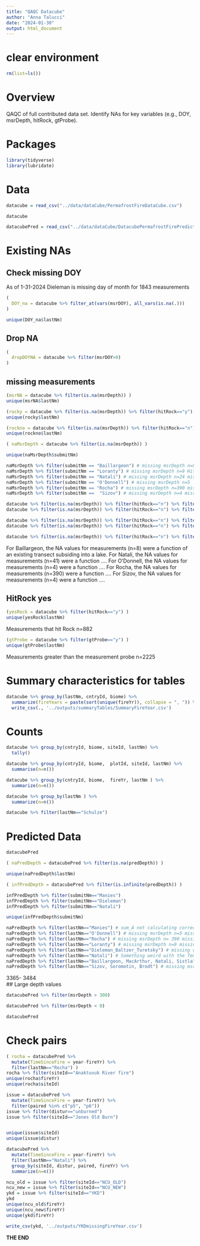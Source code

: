```yaml
---
title: "QAQC Datacube"
author: "Anna Talucci"
date: "2024-01-30"
output: html_document
---
```



# clear environment
```r
rm(list=ls())
```

# Overview
QAQC of full contributed data set. Identify NAs for key variables (e.g., DOY, msrDepth, hitRock, gtProbe).


# Packages

```r
library(tidyverse)
library(lubridate)
```

# Data

```r
datacube = read_csv("../data/dataCube/PermafrostFireDataCube.csv")
```

```r
datacube
```

```r
datacubePred = read_csv("../data/dataCube/DatacubePermafrostFirePredicted.csv")
```

# Existing NAs

## Check missing DOY
As of 1-31-2024 Dieleman is missing day of month for 1843 measurements
```r
( 
  DOY_na = datacube %>% filter_at(vars(msrDOY), all_vars(is.na(.))) 
)

unique(DOY_na$lastNm)
```

## Drop NA
```r
(
  dropDOYNA = datacube %>% filter(msrDOY>0)
)
```

## missing measurements
```r
(msrNA = datacube %>% filter(is.na(msrDepth)) )
unique(msrNA$lastNm)
```
```r
(rocky = datacube %>% filter(is.na(msrDepth)) %>% filter(hitRock=="y") )
unique(rocky$lastNm)
```

```r
(rockno = datacube %>% filter(is.na(msrDepth)) %>% filter(hitRock=="n") )
unique(rockno$lastNm)
```
```r
( naMsrDepth = datacube %>% filter(is.na(msrDepth)) )
```
```r
unique(naMsrDepth$submitNm)
```

```r
naMsrDepth %>% filter(submitNm == "Baillargeon") # missing msrDepth n=8 inundation
naMsrDepth %>% filter(submitNm == "Loranty") # missing msrDepth n=9 Hit rock
naMsrDepth %>% filter(submitNm == "Natali") # missing msrDepth n=24 missing in submitted data
naMsrDepth %>% filter(submitNm == "O'Donnell") # missing msrDepth n=5
naMsrDepth %>% filter(submitNm == "Rocha") # missing msrDepth n=390 missing in submitted data
naMsrDepth %>% filter(submitNm ==  "Sizov") # missing msrDepth n=4 missing in submitted data
```


```r
datacube %>% filter(is.na(msrDepth)) %>% filter(hitRock=="n") %>% filter(submitNm=="Baillargeon")
datacube %>% filter(is.na(msrDepth)) %>% filter(hitRock=="n") %>% filter(submitNm=="Natali")

datacube %>% filter(is.na(msrDepth)) %>% filter(hitRock=="n") %>% filter(submitNm=="O'Donnell")
datacube %>% filter(is.na(msrDepth)) %>% filter(hitRock=="n") %>% filter(submitNm=="Rocha")

datacube %>% filter(is.na(msrDepth)) %>% filter(hitRock=="n") %>% filter(submitNm=="Sizov")
```
For Baillargeon, the NA values for measurements (n=8) were a function of an existing transect subsiding into a lake.
For Natali, the NA values for measurements (n=41) were a function ....
For O'Donnell, the NA values for measurements (n=4) were a function ....
For Rocha, the NA values for measurements (n=390) were a function ....
For Sizov, the NA values for measurements (n=4) were a function ....


## HitRock yes 

```r
(yesRock = datacube %>% filter(hitRock=="y") )
unique(yesRock$lastNm)
```
Measurements that hit Rock n=882

```r
(gtProbe = datacube %>% filter(gtProbe=="y") )
unique(gtProbe$lastNm)
```

Measurements greater than the measurement probe n=2225

# Summary characteristics for tables
```r
datacube %>% group_by(lastNm, cntryId, biome) %>%
  summarize(fireYears = paste(sort(unique(fireYr)), collapse = ", ")) %>%
  write_csv(., '../outputs/summaryTables/SummaryFireYear.csv')
```

# Counts
```r
datacube %>% group_by(cntryId, biome, siteId, lastNm) %>%
  tally()
```

```r
datacube %>% group_by(cntryId, biome,  plotId, siteId, lastNm) %>%
  summarise(n=n())
```

```r
datacube %>% group_by(cntryId, biome,  fireYr, lastNm ) %>%
  summarize(n=n())
```

```r
datacube %>% group_by(lastNm ) %>%
  summarize(n=n())
```

```r
datacube %>% filter(lastNm=="Schulze")
```

# Predicted Data

```r
datacubePred
```

```r
( naPredDepth = datacubePred %>% filter(is.na(predDepth)) )
```

```r
unique(naPredDepth$lastNm)
```

```r
( infPredDepth = datacubePred %>% filter(is.infinite(predDepth)) )
```
```r
infPredDepth %>% filter(submitNm=="Manies")
infPredDepth %>% filter(submitNm=="Dieleman")
infPredDepth %>% filter(submitNm=="Natali")
```


```r
unique(infPredDepth$submitNm)
```


```r
naPredDepth %>% filter(lastNm=="Manies") # sum_A not calculating correctly need to check for id 1-41 because the temperatures for the days preceeding 117 are all below freezing
naPredDepth %>% filter(lastNm=="O'Donnell") # missing msrDepth n=5 missing in submitted
naPredDepth %>% filter(lastNm=="Rocha") # missing msrDepth n= 390 missing in submitted
naPredDepth %>% filter(lastNm=="Loranty") # missing msrDepth n=9 missing in submitted
naPredDepth %>% filter(lastNm=="Dieleman_Baltzer_Turetsky") # missing day of month n=1841
naPredDepth %>% filter(lastNm=="Natali") # Something weird with the Temperature date from ERA5 need to check n=237 on missing n=24 msrDepth in submitted data
naPredDepth %>% filter(lastNm=="Baillargeon, MacArthur, Natali, Sistla") # missing msrDepth n=8 missing in submitted
naPredDepth %>% filter(lastNm=="Sizov, Soromotin, Brodt") # missing msrDepth n=4 missing in submitted
```
3365- 3484	
## Large depth values

```r
datacubePred %>% filter(msrDepth > 300)

```

```r
datacubePred %>% filter(msrDepth < 0)

```


```r
datacubePred
```

# Check pairs 

```r
( rocha = datacubePred %>% 
  mutate(TimeSinceFire = year-fireYr) %>%
  filter(lastNm=="Rocha") )
rocha %>% filter(siteId=="Anaktuvuk River fire")
unique(rocha$fireYr)
unique(rocha$siteId)
```
```r
issue = datacubePred %>% 
  mutate(TimeSinceFire = year-fireYr) %>%
  filter(paired %in% c("p5", "p6"))
issue %>% filter(distur=="unburned")
issue %>% filter(siteId=="Jones Old Burn")


unique(issue$siteId)
unique(issue$distur)
```
```r
datacubePred %>% 
  mutate(TimeSinceFire = year-fireYr) %>%
  filter(lastNm=="Natali") %>%
  group_by(siteId, distur, paired, fireYr) %>%
  summarize(n=n())
```


```r
ncu_old = issue %>% filter(siteId=="NCU_OLD")
ncu_new = issue %>% filter(siteId=="NCU_NEW")
ykd = issue %>% filter(siteId=="YKD")
ykd
unique(ncu_old$fireYr)
unique(ncu_new$fireYr)
unique(ykd$fireYr)
```
```r
write_csv(ykd, '../outputs/YKDmissingFireYear.csv')
```
**THE END**